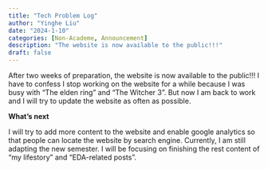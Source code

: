 ```yaml
---
title: "Tech Problem Log"
author: "Yinghe Liu"
date: "2024-1-10"
categories: [Non-Academe, Announcement]
description: "The website is now available to the public!!!"
draft: false
---
```

After two weeks of preparation, the website is now available to the public!!! I have to confess I stop working on the website for a while because I was busy with "The elden ring" and "The Witcher 3". But now I am back to work and I will try to update the website as often as possible. 

**What's next**

I will try to add more content to the website and enable google analytics so that people can locate the website by search engine. Currently, I am still adapting the new semester. I will be focusing on finishing the rest content of "my lifestory" and "EDA-related posts". 
